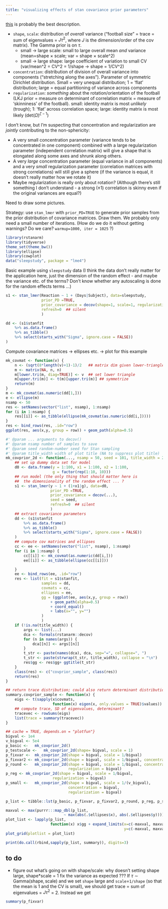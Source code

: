 ```yaml
---
title: "visualizing effects of stan covariance prior parameters"
---
```


[this](http://mc-stan.org/rstanarm/articles/glmer.html) is probably the best description.

- `shape`, `scale`: distribution of *overall* variance ("football size" = trace = sum of eigenvalues = $J \tau^2$, where $J$ is the dimension/order of the cov matrix). The Gamma prior is on $\tau$.
    - small → large scale: small to large overall mean *and* variance (mean=shape × scale; var = shape × scale^2)
	- small → large shape: large coefficient of variation to small CV (var/mean^2 = CV^2 = 1/shape → shape = 1/CV^2)
	
- `concentration`: distribution of division of overall variance into components ("stretching along the axes").  Parameter of symmetric Dirichlet distribution. Small = very unequal distribution; 1 = 'flat' distribution; large = equal partitioning of variance across components
- `regularization`: *something* about the rotation/orientation of the football (LKJ prior = measure on determinant of correlation matrix = measure of 'skinniness' of the football). small: identity matrix is most *unlikely* (trough); 1: 'flat' across correlation space; large: identity matrix is most likely ($\textrm{det}(\Omega)^{\zeta-1}$)

I don't know, but I'm suspecting that concentration and regularization are *jointly* contributing to the non-sphericity:

- A very small concentration parameter (variance tends to be concentrated in one component) combined with a large regularization parameter (independent correlation matrix) will give a shape that is elongated along some axes and shrunk along others.  
- A very *large* concentration parameter (equal variance in all components) and a very *small* regularization parameter (correlation matrices with strong correlations) will still give a sphere (if the variance is equal, it doesn't really matter how we rotate it)
- Maybe regularization is really only about rotation? (Although there's still something I don't understand - a strong (±1) correlation is skinny even if the original variances are equal?)

Need to draw some pictures.

Strategy: use `stan_lmer` with `prior_PD=TRUE` to generate prior samples from the prior distribution of covariance matrices. Draw them.  We probably only need a small number of iterations. (How do we do it without getting warnings? Do we care? `warmup=1000, iter = 1025` ?)

```r
library(rstanarm)
library(tidyverse)
theme_set(theme_bw())
library(ellipse)
library(cowplot)
data("sleepstudy", package = "lme4")
```

Basic example using `sleepstudy` data (I think the data don't really matter for the application here, just the dimension of the random effect - and maybe the variance etc. of the terms? Don't know whether any autoscaling is done for the random effects terms ...)

```r
s1 <- stan_lmer(Reaction ~ 1 + (Days|Subject), data=sleepstudy,
                prior_PD =TRUE,
                prior_covariance = decov(shape=1, scale=1, regularization=1, concentration=1),
                refresh=0  ## silent
                )
```

```r
dd <- (s1$stanfit
    %>% as.data.frame()
    %>% as_tibble()
    %>% select(starts_with("Sigma", ignore.case = FALSE))
)
```

Compute covariance matrices → ellipses etc. → plot for this example

```r
mk_covmat <- function(v) {
    n <- (sqrt(8*length(v)+1)-1)/2   ## matrix dim given lower-triangle (w/ diag) vector
    m <- matrix(NA, n, n)
    m[lower.tri(m, diag=TRUE)] <- v  ## set lower triangle
    m[upper.tri(m)] <- t(m)[upper.tri(m)] ## symmetrize
    return(m)
}
m <- mk_covmat(as.numeric(dd[1,]))
e <- ellipse(m)
nsamp <- 50
res <- setNames(vector("list", nsamp), 1:nsamp)
for (i in 1:nsamp) {
    res[[i]] <- as_tibble(ellipse(mk_covmat(as.numeric(dd[i,]))))
}
res <- bind_rows(res, .id="row")
ggplot(res, aes(x,y, group = row)) + geom_path(alpha=0.5)
```

```r
#' @param ... arguments to decov()
#' @param nsamp number of samples to save
#' @param seed random-number seed for Stan sampling
#' @param title_width width of plot title (NA to suppress plot title)
mk_covprior_2d <- function(..., nsamp = 50, seed = 101, title_width = 25) {
    ## set up dummy data set for model
    d0 <- data.frame(y = 1:100, x1 = 1:100, x2 = 1:100,
                     g = factor(rep(1:10, 10)))
    ## run model (the only thing that should matter here is
    ##  the dimensionality of the random effect ... ?
    s1 <- stan_lmer(y ~ 1 + (1+x1|g), data=d0,
                    prior_PD =TRUE,
                    prior_covariance = decov(...),
                    seed = seed,
                    refresh=0  ## silent
                    )
    ## extract covariance parameters
    dd <- (s1$stanfit
        %>% as.data.frame()
        %>% as_tibble()
        %>% select(starts_with("Sigma", ignore.case = FALSE))
    )
    ## compute cov matrices and ellipses
    cc <- ee <- setNames(vector("list", nsamp), 1:nsamp)
    for (i in 1:nsamp) {
        cc[[i]] <- mk_covmat(as.numeric(dd[i,]))
        ee[[i]] <- as_tibble(ellipse(cc[[i]]))

    }
    ee <- bind_rows(ee, .id="row")
    res <- list(fit = s1$stanfit,
                samples = dd,
                covmats = cc,
                ellipses = ee,
                gg = (ggplot(ee, aes(x,y, group = row))
                    + geom_path(alpha=0.5)
                    + coord_equal()
                    + labs(x="", y="")
                )
                )
    if (!is.na(title_width)) {
        args <- list(...)
        dca <- formals(rstanarm::decov)
        for (n in names(args)) {
            dca[[n]] <- args[[n]]
        }
        t_str <- paste(names(dca), dca, sep="=", collapse=", ")
        t_str <- paste(strwrap(t_str, title_width), collapse = "\n")
        res$gg <- res$gg+ ggtitle(t_str)
    }
    class(res) <- c("covprior_sample", class(res))
    return(res)
}

## return trace distribution; could also return determinant distribution?
summary.covprior_sample <- function(x) {
    eigs <- t(sapply(x$covmats,
                     function(x) eigen(x, only.values = TRUE)$values))
    ## compute trace, SD of eigenvalues, determinant?
    tracevec <- rowSums(eigs)
    list(trace = summary(tracevec))
}
```

```r
## cache = TRUE, depends.on = "plotfun"} 
bigval <- 1e4
v_bigval <- 5e4
p_basic <-   mk_covprior_2d()
p_testscale <-   mk_covprior_2d(shape= bigval, scale = 1)
p_fixvar <-  mk_covprior_2d(shape = bigval, scale = 1/bigval)
p_fixvar2 <- mk_covprior_2d(shape = bigval, scale = 1/bigval, concentration = bigval)
p_round <-   mk_covprior_2d(shape = bigval, scale = 1/bigval, concentration = bigval,
                            regularization = bigval)
p_reg <- mk_covprior_2d(shape = bigval, scale = 1/bigval,
                     regularization = bigval)
p_small <-   mk_covprior_2d(shape = bigval, scale = 1/(v_bigval),
                            concentration = bigval,
                            regularization = bigval)
```

```r
p_list <- tibble::lst(p_basic, p_fixvar, p_fixvar2, p_round, p_reg, p_small)

maxval <- max(purrr:::map_dbl(p_list,
                          ~ max(abs(.$ellipses$x), abs(.$ellipses$y))))
plot_list <- lapply(p_list,
                    function(x) x$gg + expand_limits(x=c(-maxval, maxval),
                                                     y=c(-maxval, maxval)))
plot_grid(plotlist = plot_list)
```

```r
print(do.call(rbind,sapply(p_list, summary)), digits=3)
```

## to do

- figure out what's going on with shape/scale: why doesn't setting shape large, shape*scale = 1 fix the variance as expected ???  If $\tau \sim \textrm{Gamma}(\textrm{shape}, \textrm{scale})$ and we set `shape` large and `scale`=`1/shape` (so that the mean is 1 and the CV is small), we should get trace = sum of eigenvalues = $J\tau^2$ = 2. Instead we get

```r
summary(p_fixvar)
```


